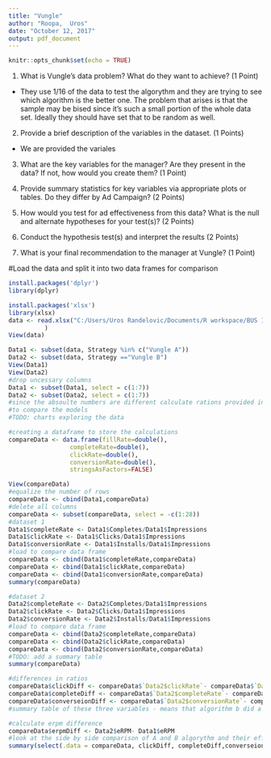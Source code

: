 ```yaml
---
title: "Vungle"
author: "Roopa,  Uros"
date: "October 12, 2017"
output: pdf_document
---
```


```r
knitr::opts_chunk$set(echo = TRUE)
```

1. What is Vungle's data problem? What do they want to achieve? (1 Point)
- They use 1/16 of the data to test the algorythm and they are trying to see which algorithm is the better one. The problem that arises is that the sample may be bised since it's such a small portion of the whole data set. Ideally they should have set that to be random as well. 

2. Provide a brief description of the variables in the dataset. (1 Points)
- We are provided the variales 
3. What are the key variables for the manager? Are they present in the data? If not, how
would you create them? (1 Point)

4. Provide summary statistics for key variables via appropriate plots or tables. Do they
differ by Ad Campaign? (2 Points)

5. How would you test for ad effectiveness from this data? What is the null and alternate
hypotheses for your test(s)? (2 Points)

6. Conduct the hypothesis test(s) and interpret the results (2 Points)

7. What is your final recommendation to the manager at Vungle? (1 Point)


#Load the data and split it into two data frames for comparison 
```r
install.packages('dplyr')
library(dplyr)

install.packages('xlsx')
library(xlsx)
data <- read.xlsx("C:/Users/Uros Randelovic/Documents/R workspace/BUS 111/Vungle/vungle data.xlsx",2
          )
View(data)

Data1 <- subset(data, Strategy %in% c("Vungle A"))
Data2 <- subset(data, Strategy =="Vungle B")
View(Data1)
View(Data2)
#drop uncessary columns
Data1 <- subset(Data1, select = c(1:7))
Data2 <- subset(Data2, select = c(1:7))
#since the absoulte numbers are different calculate rations provided in the case
#to compare the models 
#TODO: charts exploring the data

#creating a dataframe to store the calculations
compareData <- data.frame(fillRate=double(),
                 completeRate=double(),
                 clickRate=double(),
                 conversionRate=double(),
                 stringsAsFactors=FALSE)

View(compareData)
#equalize the number of rows
compareData <- cbind(Data1,compareData)
#delete all columns
compareData <- subset(compareData, select = -c(1:28))
#dataset 1
Data1$completeRate <- Data1$Completes/Data1$Impressions
Data1$clickRate <- Data1$Clicks/Data1$Impressions
Data1$conversionRate <- Data1$Installs/Data1$Impressions
#load to compare data frame
compareData <- cbind(Data1$completeRate,compareData)
compareData <- cbind(Data1$clickRate,compareData)
compareData <- cbind(Data1$conversionRate,compareData)
summary(compareData)
```


```r
#dataset 2
Data2$completeRate <- Data2$Completes/Data1$Impressions
Data2$clickRate <- Data2$Clicks/Data1$Impressions
Data2$conversionRate <- Data2$Installs/Data1$Impressions
#load to compare data frame
compareData <- cbind(Data2$completeRate,compareData)
compareData <- cbind(Data2$clickRate,compareData)
compareData <- cbind(Data2$conversionRate,compareData)
#TODO: add a summary table
summary(compareData)
```


```r
#differences in ratios 
compareData$clickDiff <- compareData$`Data2$clickRate`- compareData$`Data1$clickRate`
compareData$completeDiff <- compareData$`Data2$completeRate`- compareData$`Data1$completeRate`
compareData$converseionDiff <- compareData$`Data2$conversionRate`- compareData$`Data1$conversionRate`
#summary table of these three variables - means that algorithm b did a porer job than the algorythm A

#calculate erpm difference
compareData$erpmDiff <- Data2$eRPM- Data1$eRPM
#look at the side by side comparison of A and B algorythm and their effectiveness
summary(select(.data = compareData, clickDiff, completeDiff,converseionDiff,erpmDiff))
```



```r

```


